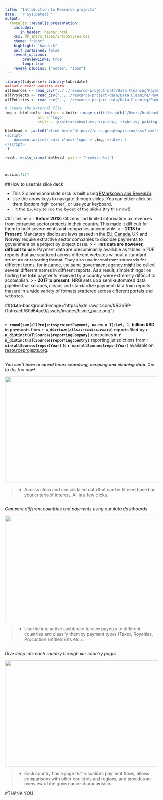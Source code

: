 ```yaml
---
title: "Introduction to Resource projects"
date: '`r Sys.Date()`'
output:
  revealjs::revealjs_presentation:
    includes:
       in_header: header.html
    css: RP_intro_files/introStyles.css
    theme: "night"
    highlight: "haddock"
    self_contained: false
    reveal_options:
        previewLinks: true
        loop: true
    reveal_plugins: ["notes", "zoom"]
---
```

<!-- autoSlide: 3000 -->
<!--         autoSlideStoppable: true -->
<!--         autoSlideMethod: Reveal.navigateNext -->

```r
library(tidyverse); library(lubridate)
##load current website data
allSources <- read_csv("../../resource-project-data/Data Cleaning/Payment Data Pipeline/data/Current website data/allSource.csv")
allProjects <- read_csv("../../resource-project-data/Data Cleaning/Payment Data Pipeline/data/Current website data/allProject.csv")
allEntities <- read_csv("../../resource-project-data/Data Cleaning/Payment Data Pipeline/data/Current website data/allEntity.csv")

# Create the external file
img <- htmltools::img(src = knitr::image_uri(file.path("/Users/hsubhash/Documents/GitHub/RP Outreach/assets/images/RP_logo.png")), 
               alt = 'logo', 
               style = 'position:absolute; top:20px; right:1%; padding:10px;z-index:200; width:100px')

htmlhead <- paste0('<link href="https://fonts.googleapis.com/css?family=Open+Sans|Roboto" rel="stylesheet">', '
<script>
    document.write(\'<div class="logos">',img,'</div>\')
</script>
')

readr::write_lines(htmlhead, path = "header.html")



outList[17]
```
##How to use this slide deck

- This 2 dimensional slide deck is built using [RMarkdown and RevealJS](https://rmarkdown.rstudio.com/revealjs_presentation_format.html).
- Use the arrow keys to navigate through slides. You can either click on them (bottom right corner), or use your keyboard.
- Hit the `Esc` key to see the layout of the slides (try this now!)

##Timeline
> - **Before 2013**: Citizens had limited information on revenues from extractive sector projects in their country. This made it difficult for them to hold governments and companies accountable.
> - **2013 to Present**: Mandatory disclosure laws passed in the [EU](http://www.publishwhatyoupay.org/wp-content/uploads/2013/11/PWYP-fact-sheet-on-EU-Accounting-and-Transparency-Directives.pdf), [Canada](http://www.publishwhatyoupay.org/wp-content/uploads/2015/04/Factsheet_for_Canadian_mandatory_reporting_legislation.pdf), UK and Norway require extractive sector companies to disclose payments to government on a project by project basis.
> - **This data are however, difficult to use**: Payment data are predominantly available as tables in PDF reports that are scattered across different websites without a standard structure or reporting format. They also use inconsistent standards for different terms, for instance, the same government agency might be called several different names in different reports. As a result, simple things like finding the total payments received by a country were extremely difficult to accomplish.
> - **2017 to present**: NRGI sets up a semi-automated data pipeline that scrapes, cleans and standardize payment data from reports that are in a wide variety of formats scattered across different portals and websites.      

##{data-background-image="https://cdn.rawgit.com/NRGI/RP-Outreach/60d64ac9/assets/images/home_page.png"}

##
**`r round(sum(allProjects$projectPayment, na.rm = T)/1e9, 1)` billion USD** in payments from **`r n_distinct(allSources$sourceID)`** reports filed by **`r n_distinct(allSources$reportingCompany)`** companies in **`r n_distinct(allSources$reportingCountry)`** reporting jurisdictions from **`r min(allSources$reportYear)`** to **`r max(allSources$reportYear)`** available on [resourceprojects.org](https://resourceprojects.org/).

##
*You don't have to spend hours searching, scraping and cleaning data. Get to the fun now!*

<img src="https://media.giphy.com/media/9xcxTE8LrbP3Mch5g2/giphy.gif" width="600" height="350" />

> - Access clean and consolidated data that can be filtered based on your criteria of interest. All in a few clicks.
  
##
*Compare different countries and payments using our data dashboards*

<img src="https://media.giphy.com/media/DNvVPnZfmIkAqGMGkG/giphy.gif" width="600" height="350" />

> - Use the interactive dashboard to view payouts to different countries and classify them by payment types (Taxes, Royalties, Production entitlements etc.).

##
*Dive deep into each country through our country pages*

<img src="https://media.giphy.com/media/wpzoSlmg1V1Ti701nh/giphy.gif" width="600" height="350" />

> - Each country has a page that visualizes payment flows, allows comparisons with other countries and regions, and provides an overview of the governance characteristics.

#THANK YOU